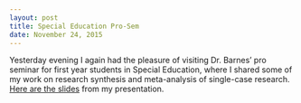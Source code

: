 ```yaml
---
layout: post
title: Special Education Pro-Sem
date: November 24, 2015
---
```


Yesterday evening I again had the pleasure of visiting Dr. Barnes' pro seminar for first year students in Special Education, where I shared some of my work on research synthesis and meta-analysis of single-case research. [Here are the slides]({{ site.url }}/files/Barnes-Pro-Sem-2015-11.pdf) from my presentation.
